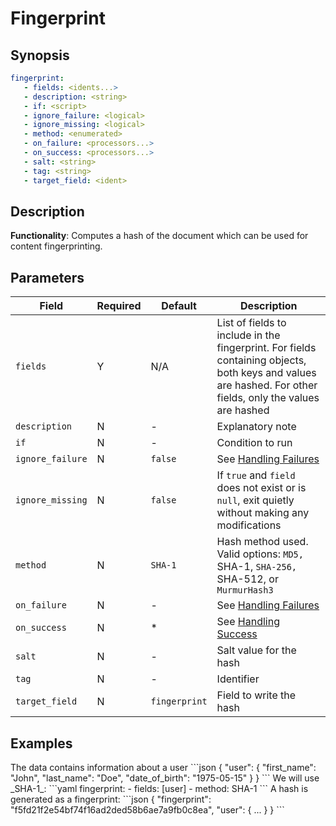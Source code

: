 # Fingerprint

## Synopsis

```yaml {2}
fingerprint:
   - fields: <idents...>
   - description: <string>
   - if: <script>
   - ignore_failure: <logical>
   - ignore_missing: <logical>
   - method: <enumerated>
   - on_failure: <processors...>
   - on_success: <processors...>
   - salt: <string>
   - tag: <string>
   - target_field: <ident>
```

## Description

**Functionality**: Computes a hash of the document which can be used for content fingerprinting.

## Parameters

|Field|Required|Default|Description|
|---|---|---|---|
|`fields`|Y|N/A|List of fields to include in the fingerprint. For fields containing objects, both keys and values are hashed. For other fields, only the values are hashed|
|`description`|N|-|Explanatory note|
|`if`|N|-|Condition to run|
|`ignore_failure`|N|`false`|See [Handling Failures](../handling-failures.mdx)|
|`ignore_missing`|N|`false`|If `true` and `field` does not exist or is `null`, exit quietly without making any modifications|
|`method`|N|`SHA-1`|Hash method used. Valid options: `MD5, `SHA-1, `SHA-256, `SHA-512, or `MurmurHash3`|
|`on_failure`|N|-|See [Handling Failures](../handling-failures.mdx)|
|`on_success`|N|*|See [Handling Success](../handling-success.mdx)|
|`salt`|N|-|Salt value for the hash|
|`tag`|N|-|Identifier|
|`target_field`|N|`fingerprint`|Field to write the hash|

## Examples

<ExampleGrid>
   <CommentCol>
      The data contains information about a user
   </CommentCol>
   <CodeCol>
      ```json
      {
         "user": {
            "first_name": "John",
            "last_name": "Doe",
            "date_of_birth": "1975-05-15"
         }
      }
      ```
   </CodeCol>

   <CommentCol>
      We will use _SHA-1_:
   </CommentCol>
   <CodeCol>
      ```yaml
      fingerprint:
         - fields: [user]
         - method: SHA-1
      ```
   </CodeCol>

   <CommentCol>
      A hash is generated as a fingerprint:
   </CommentCol>
   <CodeCol>
      ```json
      {
         "fingerprint": "f5fd21f2e54bf74f16ad2ded58b6ae7a9fb0c8ea",
         "user": {
            ...
         }
      }
      ```
   </CodeCol>
</ExampleGrid>
